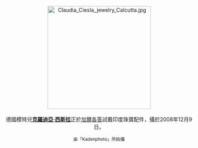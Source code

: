 <center>
[[File:Claudia_Ciesla_jewelry_Calcutta.jpg|275px]]
<br><br>
德國模特兒'''[[克羅迪亞·西斯拉|克羅迪亞·西斯拉]]'''正於[[加爾各答|加爾各答]]試戴印度珠寶配件，攝於2008年12月9日。
<p>
<small>由「Kadenphoto」所拍攝</small>
</center>